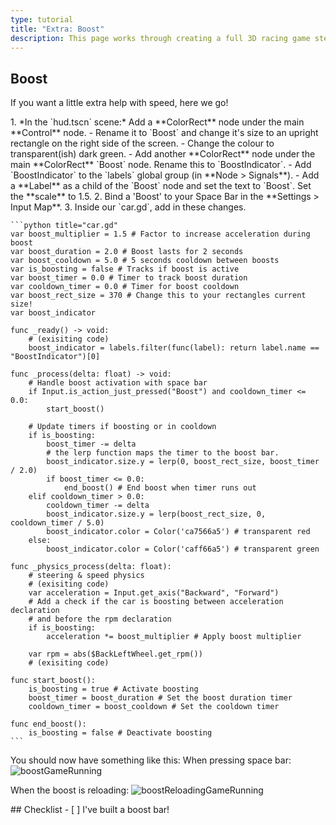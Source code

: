 ```yaml
---
type: tutorial
title: "Extra: Boost"
description: This page works through creating a full 3D racing game step-by-step
---
```



## Boost

If you want a little extra help with speed, here we go!

<Steps>
1. *In the `hud.tscn` scene:* Add a **ColorRect** node under the main **Control** node.
    - Rename it to `Boost` and change it's size to an upright rectangle on the right side of the screen.
    - Change the colour to transparent(ish) dark green.
    - Add another **ColorRect** node under the main **ColorRect** `Boost` node. Rename this to `BoostIndicator`.
    - Add `BoostIndicator` to the `labels` global group (in **Node > Signals**).
    - Add a **Label** as a child of the `Boost` node and set the text to `Boost`. Set the **scale** to 1.5.
2. Bind a 'Boost' to your Space Bar in the **Settings > Input Map**.
3. Inside our `car.gd`, add in these changes.

    ```python title="car.gd"
    var boost_multiplier = 1.5 # Factor to increase acceleration during boost
    var boost_duration = 2.0 # Boost lasts for 2 seconds
    var boost_cooldown = 5.0 # 5 seconds cooldown between boosts
    var is_boosting = false # Tracks if boost is active
    var boost_timer = 0.0 # Timer to track boost duration
    var cooldown_timer = 0.0 # Timer for boost cooldown
    var boost_rect_size = 370 # Change this to your rectangles current size!
    var boost_indicator

    func _ready() -> void:
        # (exisiting code)
        boost_indicator = labels.filter(func(label): return label.name == "BoostIndicator")[0]

    func _process(delta: float) -> void:
        # Handle boost activation with space bar
        if Input.is_action_just_pressed("Boost") and cooldown_timer <= 0.0:
            start_boost()

        # Update timers if boosting or in cooldown
        if is_boosting:
            boost_timer -= delta
            # the lerp function maps the timer to the boost bar.
            boost_indicator.size.y = lerp(0, boost_rect_size, boost_timer / 2.0)
            if boost_timer <= 0.0:
                end_boost() # End boost when timer runs out
        elif cooldown_timer > 0.0:
            cooldown_timer -= delta
            boost_indicator.size.y = lerp(boost_rect_size, 0, cooldown_timer / 5.0)
            boost_indicator.color = Color('ca7566a5') # transparent red
        else:
            boost_indicator.color = Color('caff66a5') # transparent green

    func _physics_process(delta: float):
    	# steering & speed physics
        # (exisiting code)
        var acceleration = Input.get_axis("Backward", "Forward")
        # Add a check if the car is boosting between acceleration declaration
        # and before the rpm declaration
        if is_boosting:
            acceleration *= boost_multiplier # Apply boost multiplier
        
        var rpm = abs($BackLeftWheel.get_rpm())
        # (exisiting code)

    func start_boost():
        is_boosting = true # Activate boosting
        boost_timer = boost_duration # Set the boost duration timer
        cooldown_timer = boost_cooldown # Set the cooldown timer

    func end_boost():
        is_boosting = false # Deactivate boosting
    ```
</Steps>

You should now have something like this:
When pressing space bar:
![boostGameRunning](/src/assets/godot/3DRacing/boostGameRunning.png)

When the boost is reloading:
![boostReloadingGameRunning](/src/assets/godot/3DRacing/boostReloadingGameRunning.png)


<Box>
## Checklist
<Checklist>
- [ ] I've built a boost bar!
</Checklist>
</Box>